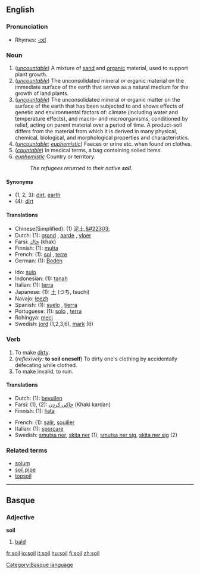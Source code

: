 ==English==

===Pronunciation===
*Rhymes: [[Rhymes:English:-ɔɪl|-ɔɪl]]

===Noun===
{{en-noun-reg-both}}

# (''[[uncountable]]'') A mixture of [[sand]] and [[organic]] material, used to support plant growth.
# (''[[uncountable]]'') The unconsolidated mineral or organic material on the immediate surface of the earth that serves as a natural medium for the growth of land plants. 
# (''[[uncountable]]'') The unconsolidated mineral or organic matter on the surface of the earth that has been subjected to and shows effects of genetic and environmental factors of: climate (including water and temperature effects), and macro- and microorganisms, conditioned by relief, acting on parent material over a period of time. A product-soil differs from the material from which it is derived in many physical, chemical, biological, and morphological properties and characteristics. 
# (''[[uncountable]]''; ''[[euphemistic]]'') Faeces or urine etc. when found on clothes.
# (''[[countable]]'') In medical terms, a bag containing soiled items.
# ''[[euphemistic]]'' Country or territory. 
#:''The refugees returned to their native '''soil'''.''

====Synonyms====
*(1, 2, 3): [[dirt]], [[earth]]
*(4): [[dirt]]

====Translations====
{{rfc-trans}}
{{top}}
*Chinese(Simplified): (1) &#27877;&#22303;,[[&#22303;]]
*Dutch: (1): [[grond]] {{m}}, [[aarde]] {{f}}, [[vloer]] {{m}}
*Farsi: [[خاك]] (khak)
*Finnish: (1): [[multa]]
*French: (1): [[sol]] {{m}}, [[terre]] {{f}}
*German: (1): [[Boden]] {{m}}
{{mid}}
*Ido: [[sulo]]
*Indonesian: (1): [[tanah]]
*Italian: (1): [[terra]] {{f}}
*Japanese: (1): [[土]] (つち, tsuchi)
*Navajo: [[łeezh]]
*Spanish: (1): [[suelo]] {{m}}, [[tierra]] {{f}}
*Portuguese: (1): [[solo]] {{m}}, [[terra]] {{f}}
*Rohingya: [[meçi]] 
*Swedish: [[jord]] {{c}} (1,2,3,6), [[mark#Swedish|mark]] {{c}} (6)
{{bottom}}

===Verb===
{{en-infl-reg-consonant|soil||}}

# To make [[dirt]]y.
# (''reflexively:'' '''to soil oneself''') To dirty one's clothing by accidentally defecating while clothed.
# To make invalid, to ruin.

====Translations====
{{rfc-trans}}
{{top}}
*Dutch: (1): [[bevuilen]]
*Farsi: (1), (2): [[خاكی كردن]] (Khaki kardan)
*Finnish: (1): [[liata]]
{{mid}}
*French: (1): [[salir]], [[souiller]]
*Italian: (1): [[sporcare]]
*Swedish: [[smutsa ner]], [[skita ner]] (1), [[smutsa ner sig]], [[skita ner sig]] (2)
{{bottom}}

===Related terms===
*[[solum]]
*[[soil pipe]]
*[[topsoil]]

----

==Basque==
===Adjective===
'''soil'''

# [[bald]]

[[Category:Basque language]]

[[fr:soil]]
[[io:soil]]
[[it:soil]]
[[hu:soil]]
[[fi:soil]]
[[zh:soil]]